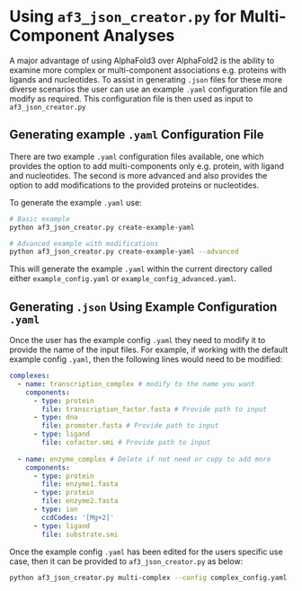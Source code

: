 # Using `af3_json_creator.py` for Multi-Component Analyses

A major advantage of using AlphaFold3 over AlphaFold2 is the ability to examine more complex or multi-component associations e.g. proteins with ligands and nucleotides.  To assist in generating `.json` files for these more diverse scenarios the user can use an example `.yaml` configuration file and modify as required.  This configuration file is then used as input to `af3_json_creator.py`

## Generating example `.yaml` Configuration File

There are two example `.yaml` configuration files available, one which provides the option to add multi-components only e.g. protein, with ligand and nucleotides.  The second is more advanced and also provides the option to add modifications to the provided proteins or nucleotides.

To generate the example `.yaml` use:

```bash
# Basic example
python af3_json_creator.py create-example-yaml

# Advanced example with modifications
python af3_json_creator.py create-example-yaml --advanced
```

This will generate the example `.yaml` within the current directory called either `example_config.yaml` or `example_config_advanced.yaml`.

## Generating `.json` Using Example Configuration `.yaml`

Once the user has the example config `.yaml` they need to modify it to provide the name of the input files.  For example, if working with the default example config `.yaml`, then the following lines would need to be modified:

```yaml
complexes:
  - name: transcription_complex # modify to the name you want
    components:
      - type: protein
        file: transcription_factor.fasta # Provide path to input
      - type: dna
        file: promoter.fasta # Provide path to input
      - type: ligand
        file: cofactor.smi # Provide path to input
  
  - name: enzyme_complex # Delete if not need or copy to add more
    components:
      - type: protein
        file: enzyme1.fasta
      - type: protein
        file: enzyme2.fasta
      - type: ion
        ccdCodes: '[Mg+2]'
      - type: ligand
        file: substrate.smi
```

Once the example config `.yaml` has been edited for the users specific use case, then it can be provided to `af3_json_creator.py` as below:

```bash
python af3_json_creator.py multi-complex --config complex_config.yaml --output-dir output
```